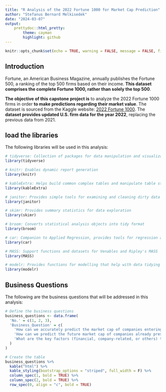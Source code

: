```yaml
---
title: "R Analysis of the 2022 Fortune 1000 for Market Cap Prediction"
author: "Stefanus Bernard Melkisedek"
date: "2024-03-07"
output: 
    prettydoc::html_pretty:
        theme: cayman
        highlight: github
---
```


```r
knitr::opts_chunk$set(echo = TRUE, warning = FALSE, message = FALSE, fig.path = "../figures/")
```


## Introduction
Fortune, an American Business Magazine, annually publishes the Fortune 500, a ranking of the top 500 firms based on their income. **This dataset comprises the complete Fortune 1000, rather than solely the top 500**.


**The objective of this capstone project is** to analyze the 2022 Fortune 1000 firms in order **to make predictions regarding their market value**. The dataset is sourced from the Kaggle website: [2022 Fortune 1000](https://www.kaggle.com/datasets/winston56/fortune-500-data-2021/data). The **dataset provides updated U.S. firm data for the year 2022**, replacing the previous data from 2021.


## load the libraries
The following libraries will be used in this analysis:

```r
# tidyverse: Collection of packages for data manipulation and visualization
library(tidyverse)

# knitr: Enables dynamic report generation
library(knitr)

# kableExtra: Helps build common complex tables and manipulate table styles
library(kableExtra)

# janitor: Provides simple tools for examining and cleaning dirty data
library(janitor)

# skimr: Provides summary statistics for data exploration
library(skimr)

# broom: Converts statistical analysis objects into tidy format
library(broom)

# car: Companion to Applied Regression, provides tools for regression analysis
library(car)

# MASS: Support functions and datasets for Venables and Ripley's MASS
library(MASS)

# modelr: Provides functions for modelling that help with data tidying
library(modelr)
```

## Business Questions
The following are the business questions that will be addressed in this analysis:

```r
# Define the business questions
business_questions <- data.frame(
  'No.' = c(1, 2, 3),
  'Business_Question' = c(
    'How can we accurately predict the market cap of companies entering the Fortune 1000 list for the first time (Newcomer="yes") based on the available data from the previous year (2022)?',
    'How can we predict the future market cap of companies already present on the 2022 Fortune 1000 list (Newcomer="no") by analyzing the changes in their financial metrics like revenue, profit, and number of employees, along with other factors like rank change, CEO demographics, and sector?',
    'What are the key factors (financial, company-related, or others) that have the most significant influence on the market cap of companies within different sectors present in the Fortune 1000 list?'
  )
)

# Create the table
business_questions %>%
  kable("html") %>%
  kable_styling(bootstrap_options = "striped", full_width = F) %>%
  column_spec(1, bold = TRUE) %>%
  column_spec(2, bold = TRUE) %>%
  row_spec(0, align = "c", bold = TRUE)
```




